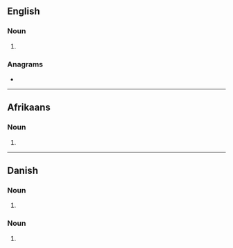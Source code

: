 {{also|Ankers}}
==English==

===Noun===
{{head|en|noun plural form}}

# {{plural of|anker|lang=en}}

===Anagrams===
* {{anagrams|en|Kearns|nakers|rankes}}

----

==Afrikaans==

===Noun===
{{head|af|noun plural form}}

# {{plural of|anker|lang=af}}

----

==Danish==

===Noun===
{{head|da|noun form|g=n}}

# {{genitive singular indefinite of|anker|lang=da}}

===Noun===
{{head|da|noun form|head=ankes|g=c}}

# {{genitive plural indefinite of|anke|lang=da}}